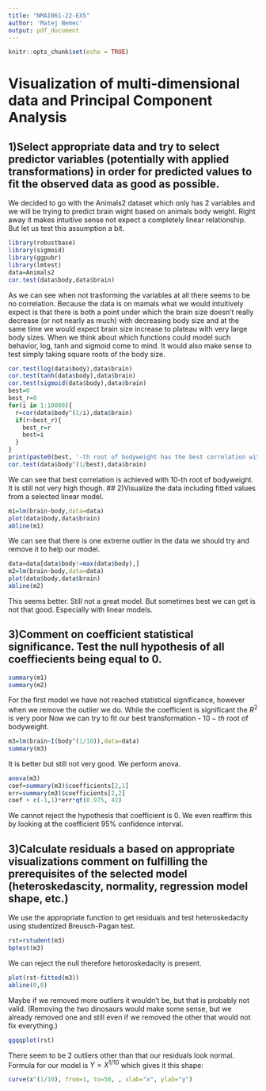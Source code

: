 ---
title: "NMAI061-22-EX5"
author: 'Matej Nemec'
output: pdf_document
---

```{r setup, include=FALSE}
knitr::opts_chunk$set(echo = TRUE)
```
# Visualization of multi-dimensional data and Principal Component Analysis

## 1)Select appropriate data and try to select predictor variables (potentially with applied transformations) in order for predicted values to fit the observed data as good as possible.
We decided to go with the Animals2 dataset which only has 2 variables and we will be trying to predict brain wight based on animals body weight. 
Right away it makes intuitive sense not expect a completely linear relationship. But let us test this assumption a bit. 
```{r load}
library(robustbase)
library(sigmoid)
library(ggpubr)
library(lmtest)
data=Animals2
cor.test(data$body,data$brain)
```
As we can see when not trasforming the variables at all there seems to be no correlation. Because the data is on mamals what we would intuitively expect is that there is both a point under which the brain size doesn't really decrease (or not nearly as much) with decreasing body size and at the same time we would expect brain size increase to plateau with very large body sizes. 
When we think about which functions could model such behavior, log, tanh and sigmoid come to mind. It would also make sense to test simply taking square roots of the body size. 
```{r corr}
cor.test(log(data$body),data$brain)
cor.test(tanh(data$body),data$brain)
cor.test(sigmoid(data$body),data$brain)
best=0
best_r=0
for(i in 1:10000){
  r=cor(data$body^(1/i),data$brain)
  if(r>best_r){
    best_r=r
    best=i
  }
}
print(paste0(best, '-th root of bodyweight has the best correlation with brain weight.'))
cor.test(data$body^(1/best),data$brain)
```
We can see that best correlation is achieved with 10-th root of bodyweight. It is still not very high though.
## 2)Visualize the data including fitted values from a selected linear model.
```{r model1}
m1=lm(brain~body,data=data)
plot(data$body,data$brain)
abline(m1)
```
We can see that there is one extreme outlier in the data we should try and remove it to help our model. 
```{r model2}
data=data[data$body!=max(data$body),]
m2=lm(brain~body,data=data)
plot(data$body,data$brain)
abline(m2)
```
This seems better. Still not a great model. But sometimes best we can get is not that good. Especially with linear models.

## 3)Comment on coefficient statistical significance. Test the null hypothesis of all coeffiecients being equal to 0.
```{r modelsum}
summary(m1)
summary(m2)

```
For the first model we have not reached statistical significance, however when we remove the outlier we do. While the coefficient is significant the $R^2$ is very poor
Now we can try to fit our best transformation - $10-th$ root of bodyweight.
```{r model3}
m3=lm(brain~I(body^(1/10)),data=data)
summary(m3)
```
It is better but still not very good.
We perform anova.
```{r res}
anova(m3)
coef=summary(m3)$coefficients[2,1] 
err=summary(m3)$coefficients[2,2] 
coef + c(-1,1)*err*qt(0.975, 42)
```
We cannot reject the hypothesis that coefficient is 0. We even reaffirm this by looking at the coefficient 95% confidence interval.

## 3)Calculate residuals a based on appropriate visualizations comment on fulfilling the prerequisites of the selected model (heteroskedascity, normality, regression model shape, etc.)
We use the appropriate function to get residuals and test heteroskedacity using studentized Breusch-Pagan test.
```{r hetero}
rst=rstudent(m3)
bptest(m3)
```
We can reject the null therefore hetoroskedacity is present.
```{r heteroplot}
plot(rst~fitted(m3))
abline(0,0)
```
Maybe if we removed more outliers it wouldn't be, but that is probably not valid. (Removing the two dinosaurs would make some sense, but we already removed one and still even if we removed the other that would not fix everything.)

```{r normplot}
ggqqplot(rst)
```
There seem to be 2 outliers other than that our residuals look normal. 
Formula for our model is $Y=X^{1/10}$ which gives it this shape:
```{r shape}
curve(x^(1/10), from=1, to=50, , xlab="x", ylab="y")
```